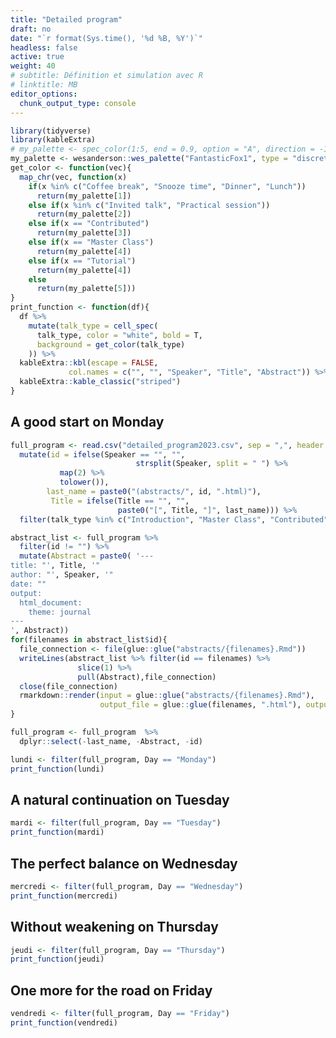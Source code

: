 ```yaml
---
title: "Detailed program"
draft: no
date: "`r format(Sys.time(), '%d %B, %Y')`"
headless: false
active: true
weight: 40
# subtitle: Définition et simulation avec R
# linktitle: MB
editor_options: 
  chunk_output_type: console
---
```



```r
library(tidyverse)
library(kableExtra)
# my_palette <- spec_color(1:5, end = 0.9, option = "A", direction = -1)
my_palette <- wesanderson::wes_palette("FantasticFox1", type = "discrete")
get_color <- function(vec){
  map_chr(vec, function(x) 
    if(x %in% c("Coffee break", "Snooze time", "Dinner", "Lunch"))
      return(my_palette[1])
    else if(x %in% c("Invited talk", "Practical session"))
      return(my_palette[2])
    else if(x == "Contributed")
      return(my_palette[3])
    else if(x == "Master Class")
      return(my_palette[4])
    else if(x == "Tutorial")
      return(my_palette[4])
    else
      return(my_palette[5]))
}
print_function <- function(df){
  df %>% 
    mutate(talk_type = cell_spec(
      talk_type, color = "white", bold = T,
      background = get_color(talk_type)
    )) %>% 
  kableExtra::kbl(escape = FALSE,
             col.names = c("", "", "Speaker", "Title", "Abstract")) %>%
  kableExtra::kable_classic("striped")
}
```


<!-- 
TO CHANGE : replace full_abstracts.pdf by the new one
The fully detailed program, containing also the abstracts of the poster session, is available [here](home/full_abstracts.pdf) in the `pdf` format. -->

## A good start on Monday

```r
full_program <- read.csv("detailed_program2023.csv", sep = ",", header = TRUE) %>% 
  mutate(id = ifelse(Speaker == "", "",
                            strsplit(Speaker, split = " ") %>% 
           map(2) %>%
           tolower()),
        last_name = paste0("(abstracts/", id, ".html)"),
         Title = ifelse(Title == "", "",
                        paste0("[", Title, "]", last_name))) %>% 
  filter(talk_type %in% c("Introduction", "Master Class", "Contributed", "Invited talk", "Poster session", "Practical session", "Speed mentoring", "Social event", "Closing", "Tutorial"))

abstract_list <- full_program %>% 
  filter(id != "") %>% 
  mutate(Abstract = paste0( '--- 
title: "', Title, '" 
author: "', Speaker, '"
date: ""
output: 
  html_document:
    theme: journal
---
', Abstract))
for(filenames in abstract_list$id){
  file_connection <- file(glue::glue("abstracts/{filenames}.Rmd"))
  writeLines(abstract_list %>% filter(id == filenames) %>% 
               slice(1) %>% 
               pull(Abstract),file_connection)
  close(file_connection)
  rmarkdown::render(input = glue::glue("abstracts/{filenames}.Rmd"),
                    output_file = glue::glue(filenames, ".html"), output_dir ="abstracts")
}

full_program <- full_program  %>%
  dplyr::select(-last_name, -Abstract, -id) 

```


```r
lundi <- filter(full_program, Day == "Monday")
print_function(lundi)
```


## A natural continuation on  Tuesday 

```r
mardi <- filter(full_program, Day == "Tuesday")
print_function(mardi)
```

## The perfect balance on Wednesday

```r
mercredi <- filter(full_program, Day == "Wednesday")  
print_function(mercredi)
```

## Without weakening on Thursday

```r
jeudi <- filter(full_program, Day == "Thursday") 
print_function(jeudi)
```

## One more for the road on Friday

```r
vendredi <- filter(full_program, Day == "Friday")
print_function(vendredi)
```